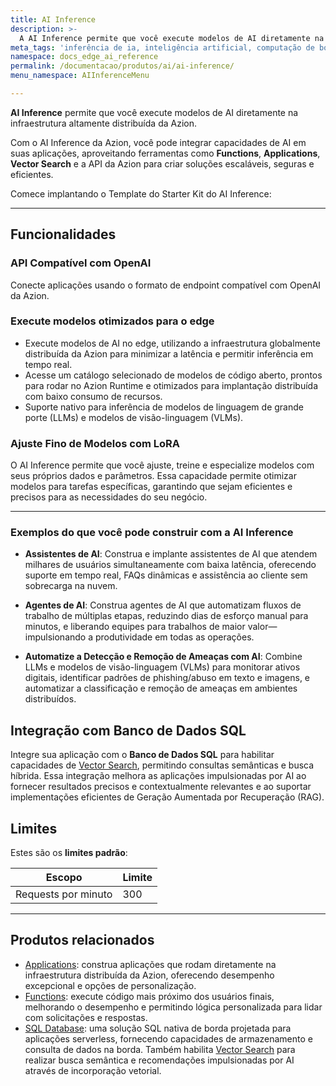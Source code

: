 ```yaml
---
title: AI Inference
description: >-
  A AI Inference permite que você execute modelos de AI diretamente na infraestrutura altamente distribuída da Azion.
meta_tags: 'inferência de ia, inteligência artificial, computação de borda, assistente de ia, agente de ia'
namespace: docs_edge_ai_reference
permalink: /documentacao/produtos/ai/ai-inference/
menu_namespace: AIInferenceMenu

---
```



**AI Inference** permite que você execute modelos de AI diretamente na infraestrutura altamente distribuída da Azion.

Com o AI Inference da Azion, você pode integrar capacidades de AI em suas aplicações, aproveitando ferramentas como **Functions**, **Applications**, **Vector Search** e a API da Azion para criar soluções escaláveis, seguras e eficientes.

Comece implantando o Template do Starter Kit do AI Inference:

<LinkButton
    label="Implantar"
    link="https://console.azion.com/create/azion/starter-kit-edge-ai"
    icon="ai ai-azion"  
    icon-pos="left"
/>

---

## Funcionalidades

### API Compatível com OpenAI

Conecte aplicações usando o formato de endpoint compatível com OpenAI da Azion.

### Execute modelos otimizados para o edge

- Execute modelos de AI no edge, utilizando a infraestrutura globalmente distribuída da Azion para minimizar a latência e permitir inferência em tempo real.
- Acesse um catálogo selecionado de modelos de código aberto, prontos para rodar no Azion Runtime e otimizados para implantação distribuída com baixo consumo de recursos.
- Suporte nativo para inferência de modelos de linguagem de grande porte (LLMs) e modelos de visão-linguagem (VLMs).

<LinkButton link="/pt-br/documentacao/produtos/ai/ai-inference/modelos/" label="Ver Modelos Disponíveis" severity="secondary" />

### Ajuste Fino de Modelos com LoRA

O AI Inference permite que você ajuste, treine e especialize modelos com seus próprios dados e parâmetros. Essa capacidade permite otimizar modelos para tarefas específicas, garantindo que sejam eficientes e precisos para as necessidades do seu negócio.

---

### Exemplos do que você pode construir com a AI Inference

- **Assistentes de AI**: Construa e implante assistentes de AI que atendem milhares de usuários simultaneamente com baixa latência, oferecendo suporte em tempo real, FAQs dinâmicas e assistência ao cliente sem sobrecarga na nuvem.

- **Agentes de AI**: Construa agentes de AI que automatizam fluxos de trabalho de múltiplas etapas, reduzindo dias de esforço manual para minutos, e liberando equipes para trabalhos de maior valor—impulsionando a produtividade em todas as operações.

- **Automatize a Detecção e Remoção de Ameaças com AI**: Combine LLMs e modelos de visão-linguagem (VLMs) para monitorar ativos digitais, identificar padrões de phishing/abuso em texto e imagens, e automatizar a classificação e remoção de ameaças em ambientes distribuídos.

## Integração com Banco de Dados SQL

Integre sua aplicação com o **Banco de Dados SQL** para habilitar capacidades de [Vector Search](/pt-br/documentacao/produtos/store/sql-database/vector-search/), permitindo consultas semânticas e busca híbrida. Essa integração melhora as aplicações impulsionadas por AI ao fornecer resultados precisos e contextualmente relevantes e ao suportar implementações eficientes de Geração Aumentada por Recuperação (RAG).

## Limites

Estes são os **limites padrão**:

| Escopo | Limite | 
| ----- | ----- | 
| Requests por minuto | 300  |

---

## Produtos relacionados

- [Applications](/pt-br/documentacao/produtos/build/applications/): construa aplicações que rodam diretamente na infraestrutura distribuída da Azion, oferecendo desempenho excepcional e opções de personalização.
- [Functions](/pt-br/documentacao/produtos/build/applications/functions/): execute código mais próximo dos usuários finais, melhorando o desempenho e permitindo lógica personalizada para lidar com solicitações e respostas.
- [SQL Database](/pt-br/documentacao/produtos/store/sql-database/): uma solução SQL nativa de borda projetada para aplicações serverless, fornecendo capacidades de armazenamento e consulta de dados na borda. Também habilita [Vector Search](/pt-br/documentacao/produtos/store/sql-database/vector-search/) para realizar busca semântica e recomendações impulsionadas por AI através de incorporação vetorial.
